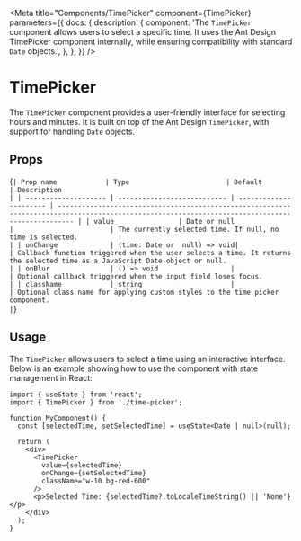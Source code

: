 
<Meta
  title="Components/TimePicker"
  component={TimePicker}
  parameters={{
    docs: {
      description: {
        component:
          'The `TimePicker` component allows users to select a specific time. It uses the Ant Design TimePicker component internally, while ensuring compatibility with standard `Date` objects.',
      },
    },
  }}
/>

# TimePicker

The `TimePicker` component provides a user-friendly interface for selecting hours and minutes. It is built on top of the Ant Design `TimePicker`, with support for handling `Date` objects.

## Props

<Markdown>{`
| Prop name            | Type                        | Default                | Description                                                                                                                                      |
| -------------------- | --------------------------- | ---------------------- | ------------------------------------------------------------------------------------------------------------------------------------------------ |
| value                | Date or null                   |                        | The currently selected time. If null, no time is selected.                                                                                       |
| onChange             | (time: Date or  null) => void|                        | Callback function triggered when the user selects a time. It returns the selected time as a JavaScript Date object or null.                       |
| onBlur               | () => void                  |                        | Optional callback triggered when the input field loses focus.                                                                                     |
| className            | string                      |                        | Optional class name for applying custom styles to the time picker component.                                                                     |
`}</Markdown>



## Usage

The `TimePicker` allows users to select a time using an interactive interface. Below is an example showing how to use the component with state management in React:

```tsx
import { useState } from 'react';
import { TimePicker } from './time-picker';

function MyComponent() {
  const [selectedTime, setSelectedTime] = useState<Date | null>(null);

  return (
    <div>
      <TimePicker
        value={selectedTime}
        onChange={setSelectedTime}
        className="w-10 bg-red-600"
      />
      <p>Selected Time: {selectedTime?.toLocaleTimeString() || 'None'}</p>
    </div>
  );
}
